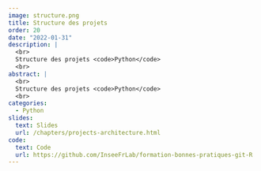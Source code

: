 ```yaml
---
image: structure.png
title: Structure des projets
order: 20
date: "2022-01-31"
description: |
  <br>
  Structure des projets <code>Python</code>
  <br>
abstract: |
  <br>
  Structure des projets <code>Python</code>
  <br>
categories:
  - Python
slides:
  text: Slides
  url: /chapters/projects-architecture.html
code:
  text: Code 
  url: https://github.com/InseeFrLab/formation-bonnes-pratiques-git-R
---
```

